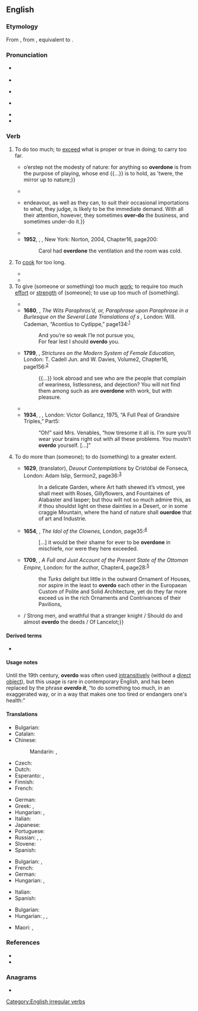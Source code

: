 ==English==

===Etymology===
From {{inh|en|enm|overdon}}, from {{inh|en|ang|oferdōn}}, equivalent to {{af|en|over-|do|pos=verb}}.

===Pronunciation===
* {{a|RP}} {{IPA|en|/ˌəʊvəˈduː/}}
* {{audio|en|LL-Q1860 (eng)-Vealhurl-overdo.wav|Audio (Southern England)}}
* {{a|GA}} {{IPA|en|/ˌoʊvɚˈdu/}}
* {{homophones|en|overdue}} {{qualifier|US, some dialects}}
* {{rhymes|en|uː|s=3}}
* {{hyphenation|en|over|do}}

===Verb===
{{en-verb|overdoes|overdoing|overdid|overdone}}

# To do too much; to [[exceed]] what is proper or true in doing; to carry too far.
#: {{syn|en|exaggerate}}
#: {{ux|en|I '''overdid''' the sweets during the holidays and put on some weight.}}
#* {{RQ:Shakespeare Hamlet|act=III|scene=ii|text={{...}} o’erstep not the modesty of nature: for anything so '''overdone''' is from the purpose of playing, whose end {{...}} is to hold, as ’twere, the mirror up to nature;}}
#* {{RQ:Massinger Bashful Lover|act=I|scene=i|page=351|passage=[B]elieve me, / That servant '''overdoes''', that’s too officious; / And in presuming to direct your master, / You argue him of weakness, and your self / Of arrogance and impertinence.}}
#* {{RQ:Adam Smith Wealth of Nations|1|5|54|text=The merchant importers {{...}} endeavour, as well as they can, to suit their occasional importations to what, they judge, is likely to be the immediate demand. With all their attention, however, they sometimes '''over-do''' the business, and sometimes under-do it.}}
#* {{RQ:Alcott Little Women|1|16|page=247|text=Jo helps me with the sewing, and insists on doing all sorts of hard jobs. I should be afraid she might '''overdo''', if I didn’t know her ‘moral fit’ wouldn’t last long.}}
#* '''1952''', {{w|Patricia Highsmith}}, ''{{w|The Price of Salt}},'' New York: Norton, 2004, Chapter{{nbsp}}16, page{{nbsp}}200:
#*: Carol had '''overdone''' the ventilation and the room was cold.
# To [[cook]] for too long.
#: {{syn|en|overcook}}
#: {{ant|en|underdo|undercook}}
#: {{ux|en|to '''overdo''' the meat}}
#* {{RQ:Goldsmith Essays|chapter=Essay=V|page=43||text=[He] talked of a feast where he had been the day before, but that the venison was '''over-done'''.}}
#* {{RQ:Melville Moby-Dick|64|page=332|text=Well, for the future, when you cook another whale-steak for my private table here, the capstan, I’ll tell you what to do so as not to spoil it by '''overdoing'''. Hold the steak in one hand, and show a live coal to it with the other; that done, dish it; d’ye hear?}}
# To give (someone or something) too much [[work]]; to require too much [[effort]] or [[strength]] of (someone); to use up too much of (something).
#: {{syn|en|overtask|overtax|fatigue|exhaust|wear out}}
#: {{ux|en|to '''overdo''' one’s strength}}
#* {{RQ:Quarles Feast for Wormes|section=2|sig=D2|page=29|passage=Good God! hovv poore a thing is vvretched man? / So fraile, that let him ſtriue the beſt he can, / VVith euery little blaſt hee’s '''ouerdon'''.}}
#* '''1680''', {{w|Matthew Stevenson}}, ''The Wits Paraphras’d, or, Paraphrase upon Paraphrase in a Burlesque on the Several Late Translations of {{w|Ovid}}s {{w|Heroides|Epistles}},'' London: Will. Cademan, “Acontius to Cydippe,” page{{nbsp}}134:<sup>[http://name.umdl.umich.edu/A61492.0001.001]</sup>
#*: And you’re so weak I’le not pursue you,
#*: For fear lest I should '''overdo''' you.
#* '''1799''', {{w|Hannah More}}, ''Strictures on the Modern System of Female Education,'' London: T. Cadell Jun. and W. Davies, Volume{{nbsp}}2, Chapter{{nbsp}}16, page{{nbsp}}156:<sup>[http://name.umdl.umich.edu/004902140.0001.002]</sup>
#*: {{...}} look abroad and see who are the people that complain of weariness, listlessness, and dejection? You will not find them among such as are '''overdone''' with work, but with pleasure.
#* {{RQ:Grey Riders of the Purple Sage|18|page=268|url=https://archive.org/details/riderspurplesag01brotgoog/page/n290|text=“Bern, you’re weak—trembling—you talk wildly,” cried Bess. “You’ve '''overdone''' your strength. [...]”}}
#* '''1934''', {{w|Dorothy L. Sayers}}, ''{{w|The Nine Tailors}},'' London: Victor Gollancz, 1975, “A Full Peal of Grandsire Triples,” Part{{nbsp}}5:
#*: “Oh!” said Mrs. Venables, “how tiresome it all is. I’m sure you’ll wear your brains right out with all these problems. You mustn’t '''overdo''' yourself. [...]”
# {{lb|en|obsolete}} To do more than (someone); to do (something) to a greater extent.
#: {{syn|en|excel|outdo|surpass}}
#* '''1629''', {{w|James Mabbe}} (translator), ''Deuout Contemplations'' by Cristóbal de Fonseca, London: Adam Islip, Sermon{{nbsp}}2, page{{nbsp}}36:<sup>[http://name.umdl.umich.edu/A01020.0001.001]</sup>
#*: In a delicate Garden, where Art hath shewed it’s vtmost, yee shall meet with Roses, Gillyflowers, and Fountaines of Alabaster and Iasper; but thou wilt not so much admire this, as if thou shouldst light on these dainties in a Desert, or in some craggie Mountain, where the hand of nature shall '''ouerdoe''' that of art and Industrie.
#* '''1654''', {{w|John Cleveland}}, ''The Idol of the Clownes,'' London, page{{nbsp}}35:<sup>[http://name.umdl.umich.edu/A33434.0001.001]</sup>
#*: [...] it would be their shame for ever to be '''overdone''' in mischiefe, nor were they here exceeded.
#* '''1709''', {{w|Aaron Hill}}, ''A Full and Just Account of the Present State of the Ottoman Empire,'' London: for the author, Chapter{{nbsp}}4, page{{nbsp}}28:<sup>[http://name.umdl.umich.edu/004869666.0001.000]</sup>
#*: the ''Turks'' delight but little in the outward Ornament of Houses, nor aspire in the least to '''overdo''' each other in the Europaean Custom of Polite and Solid Architecture, yet do they far more exceed us in the rich Ornaments and Contrivances of their Pavilions,
#* {{RQ:Tennyson Idylls|edition=1859|poem=Elaine|page=171|text=But in the field were Lancelot’s kith and kin, {{...}} / Strong men, and wrathful that a stranger knight / Should do and almost '''overdo''' the deeds / Of Lancelot;}}

====Derived terms====
* {{l|en|overdoer}}

====Usage notes====
Until the 19th century, '''overdo''' was often used [[intransitive]]ly (without a [[direct object]]), but this usage is rare in contemporary English, and has been replaced by the phrase '''''overdo it''''', “to do something too much, in an exaggerated way, or in a way that makes one too tired or endangers one's health:”
: {{ux|en|I think you’ve '''overdone it''' on the food for this evening—there’s enough here to feed an army!}}
: {{ux|en|I wanted to have all the weeding done today, but I '''overdid it''' and now I’m too tired to go out.}}

====Translations====
{{trans-top|to do too much of something}}
* Bulgarian: {{t+|bg|прекалявам}}
* Catalan: {{t+|ca|exagerar}}
* Chinese:
*: Mandarin: {{t|cmn|[[做]][[得]][[過分]]}}, {{t|cmn|[[做]][[得]][[过分]]|tr=zuò de guòfèn}}
* Czech: {{t+|cs|přehnat}}
* Dutch: {{t+|nl|overdrijven}}
* Esperanto: {{t|eo|trofari}}, {{t+|eo|troigi}}
* Finnish: {{t+|fi|liioitella}}
* French: {{t|fr|en faire trop}}
{{trans-mid}}
* German: {{t+|de|übertreiben}}
* Greek: {{t+|el|παρακάνω}}, {{t+|el|παραξηλώνω}}
* Hungarian: {{t+|hu|túlzásba visz}}, {{t+|hu|eltúloz}}
* Italian: {{t+|it|esagerare}}
* Japanese: {{t|ja|やり過ぎる|tr=yarisugiru}}
* Portuguese: {{t+|pt|exagerar}}
* Russian: {{t+|ru|перестараться}}, {{t+|ru|переусердствовать}}, {{qualifier|informal}} {{t+|ru|переборщить}}
* Slovene: {{t|sl|pretiravati}}
* Spanish: {{t+|es|pasarse}}
{{trans-bottom}}

{{trans-top|to cook too much}}
* Bulgarian: {{t|bg|препичам}}, {{t|bg|преварявам}}
* French: {{t|fr|[[trop]] [[cuire]]}}
* German: {{t|de|[[zu]] [[lange]] [[kochen]]}}
* Hungarian: {{t|hu|túlfőz}}, {{t|hu|túlsüt}}
{{trans-mid}}
* Italian: {{t|it|[[cuocere]] [[troppo]]}}
* Spanish: {{t|es|[[cocer]] [[demasiado]]}}
{{trans-bottom}}

{{trans-top|to fatigue, to exhaust}}
* Bulgarian: {{t+|bg|преуморявам}}
* Hungarian: {{t+|hu|túlhajszol}}, {{t+|hu|agyonhajszol}}, {{t+|hu|kimerít}}
{{trans-mid}}
* Maori: {{t|mi|whakawhēnanau}}, {{t|mi|whakakoio}}
{{trans-bottom}}

===References===
* {{R:Century 1911}}
* {{R:Webster 1913}}

===Anagrams===
* {{anagrams|en|a=deoorv|do over|do-over|doover}}

[[Category:English irregular verbs]]